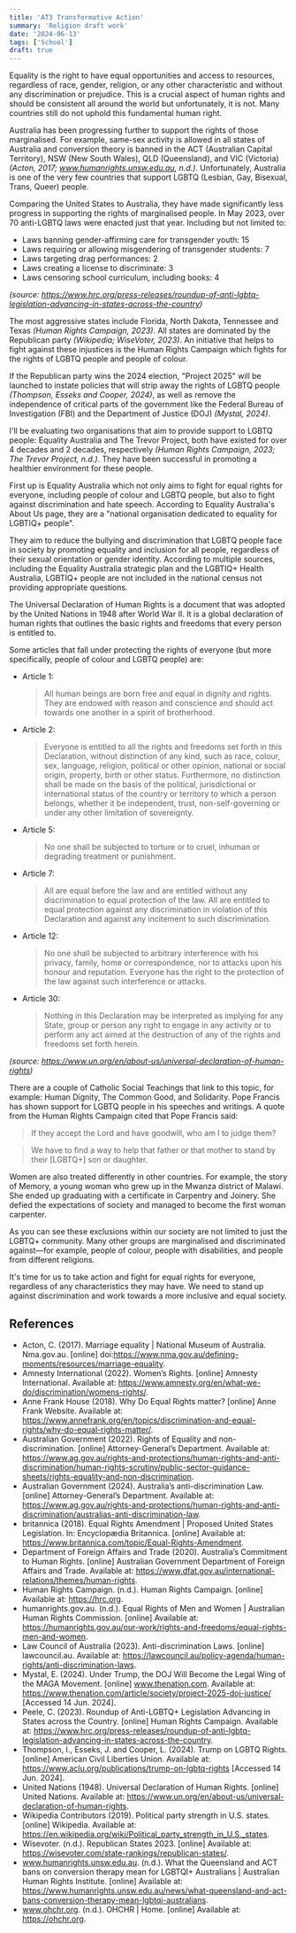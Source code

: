 ```yaml
---
title: 'AT3 Transformative Action'
summary: 'Religion draft work'
date: '2024-06-13'
tags: ['School']
draft: true
---
```


Equality is the right to have equal opportunities and access to resources, regardless of race, gender, religion, or any other characteristic and without any discrimination or prejudice. This is a crucial aspect of human rights and should be consistent all around the world but unfortunately, it is not. Many countries still do not uphold this fundamental human right.

Australia has been progressing further to support the rights of those marginalised. For example, same-sex activity is allowed in all states of Australia and conversion theory is banned in the ACT (Australian Capital Territory), NSW (New South Wales), QLD (Queensland), and VIC (Victoria) _(Acton, 2017; www.humanrights.unsw.edu.au, n.d.)_. Unfortunately, Australia is one of the very few countries that support LGBTQ (Lesbian, Gay, Bisexual, Trans, Queer) people.

Comparing the United States to Australia, they have made significantly less progress in supporting the rights of marginalised people. In May 2023, over 70 anti-LGBTQ laws were enacted just that year. Including but not limited to:

- Laws banning gender-affirming care for transgender youth: 15
- Laws requiring or allowing misgendering of transgender students: 7
- Laws targeting drag performances: 2
- Laws creating a license to discriminate: 3
- Laws censoring school curriculum, including books: 4

_(source: https://www.hrc.org/press-releases/roundup-of-anti-lgbtq-legislation-advancing-in-states-across-the-country)_

The most aggressive states include Florida, North Dakota, Tennessee and Texas _(Human Rights Campaign, 2023)_. All states are dominated by the Republican party _(Wikipedia; WiseVoter, 2023)_. An initiative that helps to fight against these injustices is the Human Rights Campaign which fights for the rights of LGBTQ people and people of colour.

If the Republican party wins the 2024 election, "Project 2025" will be launched to instate policies that will strip away the rights of LGBTQ people _(Thompson, Esseks and Cooper, 2024)_, as well as remove the independence of critical parts of the government like the Federal Bureau of Investigation (FBI) and the Department of Justice (DOJ) _(Mystal, 2024)_.

I'll be evaluating two organisations that aim to provide support to LGBTQ people: Equality Australia and The Trevor Project, both have existed for over 4 decades and 2 decades, respectively _(Human Rights Campaign, 2023; The Trevor Project, n.d.)_. They have been successful in promoting a healthier environment for these people.

First up is Equality Australia which not only aims to fight for equal rights for everyone, including people of colour and LGBTQ people, but also to fight against discrimination and hate speech. According to Equality Australia's About Us page, they are a "national organisation dedicated to equality for LGBTIQ+ people".

They aim to reduce the bullying and discrimination that LGBTQ people face in society by promoting equality and inclusion for all people, regardless of their sexual orientation or gender identity. According to multiple sources, including the Equality Australia strategic plan and the LGBTIQ+ Health Australia, LGBTIQ+ people are not included in the national census not providing appropriate questions.

The Universal Declaration of Human Rights is a document that was adopted by the United Nations in 1948 after World War II. It is a global declaration of human rights that outlines the basic rights and freedoms that every person is entitled to.

Some articles that fall under protecting the rights of everyone (but more specifically, people of colour and LGBTQ people) are:

- Article 1:
  > All human beings are born free and equal in dignity and rights. They are endowed with reason and conscience and should act towards one another in a spirit of brotherhood.
- Article 2:
  > Everyone is entitled to all the rights and freedoms set forth in this Declaration, without distinction of any kind, such as race, colour, sex, language, religion, political or other opinion, national or social origin, property, birth or other status. Furthermore, no distinction shall be made on the basis of the political, jurisdictional or international status of the country or territory to which a person belongs, whether it be independent, trust, non-self-governing or under any other limitation of sovereignty.
- Article 5:
  > No one shall be subjected to torture or to cruel, inhuman or degrading treatment or punishment.
- Article 7:
  > All are equal before the law and are entitled without any discrimination to equal protection of the law. All are entitled to equal protection against any discrimination in violation of this Declaration and against any incitement to such discrimination.
- Article 12:
  > No one shall be subjected to arbitrary interference with his privacy, family, home or correspondence, nor to attacks upon his honour and reputation. Everyone has the right to the protection of the law against such interference or attacks.
- Article 30:
  > Nothing in this Declaration may be interpreted as implying for any State, group or person any right to engage in any activity or to perform any act aimed at the destruction of any of the rights and freedoms set forth herein.

_(source: https://www.un.org/en/about-us/universal-declaration-of-human-rights)_

There are a couple of Catholic Social Teachings that link to this topic, for example: Human Dignity, The Common Good, and Solidarity. Pope Francis has shown support for LGBTQ people in his speeches and writings. A quote from the Human Rights Campaign cited that Pope Francis said:

> If they accept the Lord and have goodwill, who am I to judge them?

> We have to find a way to help that father or that mother to stand by their [LGBTQ+] son or daughter.

Women are also treated differently in other countries. For example, the story of Memory, a young woman who grew up in the Mwanza district of Malawi. She ended up graduating with a certificate in Carpentry and Joinery. She defied the expectations of society and managed to become the first woman carpenter.

As you can see these exclusions within our society are not limited to just the LGBTQ+ community. Many other groups are marginalised and discriminated against—for example, people of colour, people with disabilities, and people from different religions.

It's time for us to take action and fight for equal rights for everyone, regardless of any characteristics they may have. We need to stand up against discrimination and work towards a more inclusive and equal society.

## References

- Acton, C. (2017). Marriage equality | National Museum of Australia. Nma.gov.au. [online] doi:https://www.nma.gov.au/defining-moments/resources/marriage-equality.
- Amnesty International (2022). Women’s Rights. [online] Amnesty International. Available at: https://www.amnesty.org/en/what-we-do/discrimination/womens-rights/.
- Anne Frank House (2018). Why Do Equal Rights matter? [online] Anne Frank Website. Available at: https://www.annefrank.org/en/topics/discrimination-and-equal-rights/why-do-equal-rights-matter/.
- Australian Government (2022). Rights of Equality and non-discrimination. [online] Attorney-General’s Department. Available at: https://www.ag.gov.au/rights-and-protections/human-rights-and-anti-discrimination/human-rights-scrutiny/public-sector-guidance-sheets/rights-equality-and-non-discrimination.
- Australian Government (2024). Australia’s anti-discrimination Law. [online] Attorney-General’s Department. Available at: https://www.ag.gov.au/rights-and-protections/human-rights-and-anti-discrimination/australias-anti-discrimination-law.
- britannica (2018). Equal Rights Amendment | Proposed United States Legislation. In: Encyclopædia Britannica. [online] Available at: https://www.britannica.com/topic/Equal-Rights-Amendment.
- Department of Foreign Affairs and Trade (2020). Australia’s Commitment to Human Rights. [online] Australian Government Department of Foreign Affairs and Trade. Available at: https://www.dfat.gov.au/international-relations/themes/human-rights.
- Human Rights Campaign. (n.d.). Human Rights Campaign. [online] Available at: https://hrc.org.
- humanrights.gov.au. (n.d.). Equal Rights of Men and Women | Australian Human Rights Commission. [online] Available at: https://humanrights.gov.au/our-work/rights-and-freedoms/equal-rights-men-and-women.
- Law Council of Australia (2023). Anti-discrimination Laws. [online] lawcouncil.au. Available at: https://lawcouncil.au/policy-agenda/human-rights/anti-discrimination-laws.
- Mystal, E. (2024). Under Trump, the DOJ Will Become the Legal Wing of the MAGA Movement. [online] www.thenation.com. Available at: https://www.thenation.com/article/society/project-2025-doj-justice/ [Accessed 14 Jun. 2024].
- Peele, C. (2023). Roundup of Anti-LGBTQ+ Legislation Advancing in States across the Country. [online] Human Rights Campaign. Available at: https://www.hrc.org/press-releases/roundup-of-anti-lgbtq-legislation-advancing-in-states-across-the-country.
- Thompson, I., Esseks, J. and Cooper, L. (2024). Trump on LGBTQ Rights. [online] American Civil Liberties Union. Available at: https://www.aclu.org/publications/trump-on-lgbtq-rights [Accessed 14 Jun. 2024].
- United Nations (1948). Universal Declaration of Human Rights. [online] United Nations. Available at: https://www.un.org/en/about-us/universal-declaration-of-human-rights.
- Wikipedia Contributors (2019). Political party strength in U.S. states. [online] Wikipedia. Available at: https://en.wikipedia.org/wiki/Political_party_strength_in_U.S._states.
- Wisevoter. (n.d.). Republican States 2023. [online] Available at: https://wisevoter.com/state-rankings/republican-states/.
- www.humanrights.unsw.edu.au. (n.d.). What the Queensland and ACT bans on conversion therapy mean for LGBTQI+ Australians | Australian Human Rights Institute. [online] Available at: https://www.humanrights.unsw.edu.au/news/what-queensland-and-act-bans-conversion-therapy-mean-lgbtqi-australians.
- www.ohchr.org. (n.d.). OHCHR | Home. [online] Available at: https://ohchr.org.
